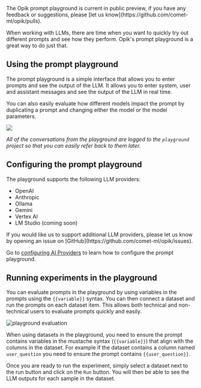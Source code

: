 <Tip>
  The Opik prompt playground is current in public preview, if you have any feedback or suggestions, please [let us
  know](https://github.com/comet-ml/opik/pulls).
</Tip>

When working with LLMs, there are time when you want to quickly try out different prompts and see how they perform. Opik's
prompt playground is a great way to do just that.

## Using the prompt playground

The prompt playground is a simple interface that allows you to enter prompts and see the output of the LLM. It allows you
to enter system, user and assistant messages and see the output of the LLM in real time.

You can also easily evaluate how different models impact the prompt by duplicating a prompt and changing either the
model or the model parameters.

<Frame>
  <img src="/img/prompt_engineering/playground.png" />
</Frame>

_All of the conversations from the playground are logged to the `playground` project so that you can easily refer back to them later._

## Configuring the prompt playground

The playground supports the following LLM providers:

- OpenAI
- Anthropic
- Ollama
- Gemini
- Vertex AI
- LM Studio (coming soon)

<Tip>
  If you would like us to support additional LLM providers, please let us know by opening an issue on
  [GitHub](https://github.com/comet-ml/opik/issues).
</Tip>

Go to [configuring AI Providers](/configuration/ai_providers) to learn how to configure the prompt playground.

## Running experiments in the playground

You can evaluate prompts in the playground by using variables in the prompts using the `{{variable}}` syntax. You can then connect a dataset and run the prompts on each dataset item. This allows both technical and non-technical users to evaluate prompts quickly and easily.

![playground evaluation](/img/evaluation/playground_evaluation.gif)

When using datasets in the playground, you need to ensure the prompt contains variables in the mustache syntax (`{{variable}}`) that align with the columns in the dataset. For example if the dataset contains a column named `user_question` you need to ensure the prompt contains `{{user_question}}`.

Once you are ready to run the experiment, simply select a dataset next to the run button and click on the `Run` button. You will then be able to see the LLM outputs for each sample in the dataset.
